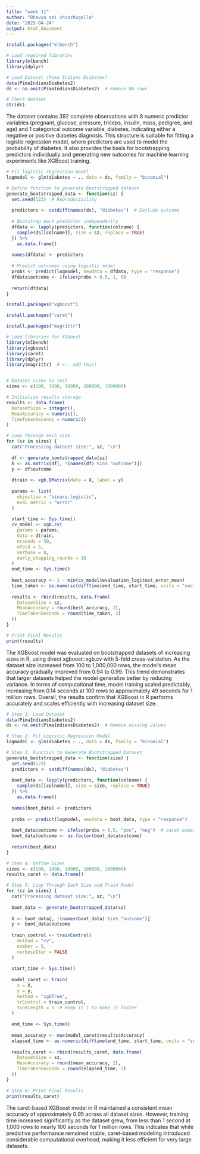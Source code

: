 ---
title: "week 11"
author: "Bhavya sai chinchugalla"
date: "2025-04-24"
output: html_document
---


```{r}
install.packages("mlbench")
```

```{r}
# Load required libraries
library(mlbench)
library(dplyr)

# Load Dataset (Pima Indians Diabetes)
data(PimaIndiansDiabetes2)
ds <- na.omit(PimaIndiansDiabetes2)  # Remove NA rows

# Check dataset
str(ds)

```
The dataset contains 392 complete observations with 8 numeric predictor variables (pregnant, glucose, pressure, triceps, insulin, mass, pedigree, and age) and 1 categorical outcome variable, diabetes, indicating either a negative or positive diabetes diagnosis. This structure is suitable for fitting a logistic regression model, where predictors are used to model the probability of diabetes. It also provides the basis for bootstrapping predictors individually and generating new outcomes for machine learning experiments like XGBoost training.


```{r}
# Fit logistic regression model
logmodel <- glm(diabetes ~ ., data = ds, family = "binomial")

# Define function to generate bootstrapped dataset
generate_bootstrapped_data <- function(sz) {
  set.seed(123)  # Reproducibility
  
  predictors <- setdiff(names(ds), "diabetes")  # Exclude outcome
  
  # Bootstrap each predictor independently
  dfdata <- lapply(predictors, function(colname) {
    sample(ds[[colname]], size = sz, replace = TRUE)
  }) %>%
    as.data.frame()
  
  names(dfdata) <- predictors
  
  # Predict outcomes using logistic model
  probs <- predict(logmodel, newdata = dfdata, type = "response")
  dfdata$outcome <- ifelse(probs > 0.5, 1, 0)
  
  return(dfdata)
}

```

```{r}
install.packages("xgboost")
```

```{r}
install.packages("caret")
```
```{r}
install.packages("magrittr")
```


```{r}
# Load libraries for XGBoost
library(mlbench)
library(xgboost)
library(caret)
library(dplyr)
library(magrittr)  # <-- add this!


# Dataset sizes to test
sizes <- c(100, 1000, 10000, 100000, 1000000)

# Initialize results storage
results <- data.frame(
  DatasetSize = integer(),
  MeanAccuracy = numeric(),
  TimeTakenSeconds = numeric()
)

# Loop through each size
for (sz in sizes) {
  cat("Processing dataset size:", sz, "\n")
  
  df <- generate_bootstrapped_data(sz)
  X <- as.matrix(df[, !(names(df) %in% "outcome")])
  y <- df$outcome
  
  dtrain <- xgb.DMatrix(data = X, label = y)
  
  params <- list(
    objective = "binary:logistic",
    eval_metric = "error"
  )
  
  start_time <- Sys.time()
  cv_model <- xgb.cv(
    params = params,
    data = dtrain,
    nrounds = 50,
    nfold = 5,
    verbose = 0,
    early_stopping_rounds = 10
  )
  end_time <- Sys.time()
  
  best_accuracy <- 1 - min(cv_model$evaluation_log$test_error_mean)
  time_taken <- as.numeric(difftime(end_time, start_time, units = "secs"))
  
  results <- rbind(results, data.frame(
    DatasetSize = sz,
    MeanAccuracy = round(best_accuracy, 2),
    TimeTakenSeconds = round(time_taken, 2)
  ))
}

# Print Final Results
print(results)

```
The XGBoost model was evaluated on bootstrapped datasets of increasing sizes in R, using direct xgboost::xgb.cv with 5-fold cross-validation. As the dataset size increased from 100 to 1,000,000 rows, the model’s mean accuracy gradually improved from 0.94 to 0.99. This trend demonstrates that larger datasets helped the model generalize better by reducing variance. In terms of computational time, model training scaled predictably, increasing from 0.14 seconds at 100 rows to approximately 49 seconds for 1 million rows. Overall, the results confirm that XGBoost in R performs accurately and scales efficiently with increasing dataset size.


```{r}
# Step 1: Load Dataset
data(PimaIndiansDiabetes2)
ds <- na.omit(PimaIndiansDiabetes2)  # Remove missing values

# Step 2: Fit Logistic Regression Model
logmodel <- glm(diabetes ~ ., data = ds, family = "binomial")

# Step 3: Function to Generate Bootstrapped Dataset
generate_bootstrapped_data <- function(size) {
  set.seed(123)
  predictors <- setdiff(names(ds), "diabetes")
  
  boot_data <- lapply(predictors, function(colname) {
    sample(ds[[colname]], size = size, replace = TRUE)
  }) %>%
    as.data.frame()
  
  names(boot_data) <- predictors
  
  probs <- predict(logmodel, newdata = boot_data, type = "response")
  
  boot_data$outcome <- ifelse(probs > 0.5, "pos", "neg")  # caret expects factors
  boot_data$outcome <- as.factor(boot_data$outcome)
  
  return(boot_data)
}

# Step 4: Define Sizes
sizes <- c(100, 1000, 10000, 100000, 1000000)
results_caret <- data.frame()

# Step 5: Loop Through Each Size and Train Model
for (sz in sizes) {
  cat("Processing dataset size:", sz, "\n")
  
  boot_data <- generate_bootstrapped_data(sz)
  
  X <- boot_data[, !(names(boot_data) %in% "outcome")]
  y <- boot_data$outcome
  
  train_control <- trainControl(
    method = "cv",
    number = 5,
    verboseIter = FALSE
  )
  
  start_time <- Sys.time()
  
  model_caret <- train(
    x = X,
    y = y,
    method = "xgbTree",
    trControl = train_control,
    tuneLength = 1  # Keep it 1 to make it faster
  )
  
  end_time <- Sys.time()
  
  mean_accuracy <- max(model_caret$results$Accuracy)
  elapsed_time <- as.numeric(difftime(end_time, start_time, units = "secs"))
  
  results_caret <- rbind(results_caret, data.frame(
    DatasetSize = sz,
    MeanAccuracy = round(mean_accuracy, 2),
    TimeTakenSeconds = round(elapsed_time, 2)
  ))
}

# Step 6: Print Final Results
print(results_caret)

```
The caret-based XGBoost model in R maintained a consistent mean accuracy of approximately 0.95 across all dataset sizes.
However, training time increased significantly as the dataset grew, from less than 1 second at 1,000 rows to nearly 100 seconds for 1 million rows.
This indicates that while predictive performance remained stable, caret-based modeling introduced considerable computational overhead, making it less efficient for very large datasets.

